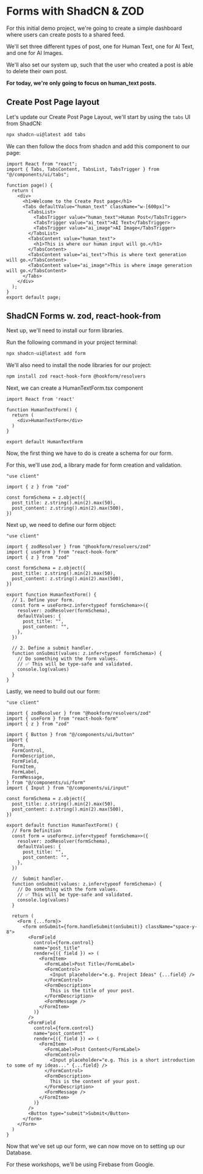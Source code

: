 # Forms with ShadCN & ZOD

For this initial demo project, we're going to create a simple dashboard where users can create posts to a shared feed.

We'll set three different types of post, one for Human Text, one for AI Text, and one for AI Images.

We'll also set our system up, such that the user who created a post is able to delete their own post.

**For today, we're only going to focus on human_text posts.**

## Create Post Page layout

Let's update our Create Post Page Layout, we'll start by using the `tabs` UI from ShadCN:

```sh copy
npx shadcn-ui@latest add tabs
```

We can then follow the docs from shadcn and add this component to our page:

```tsx filename="(user)/create/page.tsx" copy
import React from "react";
import { Tabs, TabsContent, TabsList, TabsTrigger } from "@/components/ui/tabs";

function page() {
  return (
    <div>
      <h1>Welcome to the Create Post page</h1>
      <Tabs defaultValue="human_text" className="w-[600px]">
        <TabsList>
          <TabsTrigger value="human_text">Human Post</TabsTrigger>
          <TabsTrigger value="ai_text">AI Text</TabsTrigger>
          <TabsTrigger value="ai_image">AI Image</TabsTrigger>
        </TabsList>
        <TabsContent value="human_text">
          <h1>This is where our human input will go.</h1>
        </TabsContent>
        <TabsContent value="ai_text">This is where text generation will go.</TabsContent>
        <TabsContent value="ai_image">This is where image generation will go.</TabsContent>
      </Tabs>
    </div>
  );
}
export default page;
```

## ShadCN Forms w. zod, react-hook-from

Next up, we'll need to install our form libraries.

Run the following command in your project terminal:

```sh copy
npx shadcn-ui@latest add form
```

We'll also need to install the node libraries for our project:

```sh copy
npm install zod react-hook-form @hookform/resolvers
```

Next, we can create a HumanTextForm.tsx component

```tsx filename="components/HumanTextForm.tsx" copy
import React from 'react'

function HumanTextForm() {
  return (
    <div>HumanTextForm</div>
  )
}

export default HumanTextForm
```

Now, the first thing we have to do is create a schema for our form.

For this, we'll use zod, a library made for form creation and validation.

```tsx filename="components/HumanTextForm.tsx" copy
"use client"

import { z } from "zod"

const formSchema = z.object({
  post_title: z.string().min(2).max(50),
  post_content: z.string().min(2).max(500),
})
```


Next up, we need to define our form object:

```tsx filename="components/HumanTextForm.tsx" copy
"use client"

import { zodResolver } from "@hookform/resolvers/zod"
import { useForm } from "react-hook-form"
import { z } from "zod"

const formSchema = z.object({
  post_title: z.string().min(2).max(50),
  post_content: z.string().min(2).max(500),
})

export function HumanTextForm() {
  // 1. Define your form.
  const form = useForm<z.infer<typeof formSchema>>({
    resolver: zodResolver(formSchema),
    defaultValues: {
      post_title: "",
      post_content: "",
    },
  })
 
  // 2. Define a submit handler.
  function onSubmit(values: z.infer<typeof formSchema>) {
    // Do something with the form values.
    // ✅ This will be type-safe and validated.
    console.log(values)
  }
}
```

Lastly, we need to build out our form:


```tsx filename="components/HumanTextForm.tsx" copy
"use client"
 
import { zodResolver } from "@hookform/resolvers/zod"
import { useForm } from "react-hook-form"
import { z } from "zod"
 
import { Button } from "@/components/ui/button"
import {
  Form,
  FormControl,
  FormDescription,
  FormField,
  FormItem,
  FormLabel,
  FormMessage,
} from "@/components/ui/form"
import { Input } from "@/components/ui/input"

const formSchema = z.object({
  post_title: z.string().min(2).max(50),
  post_content: z.string().min(2).max(500),
})

export default function HumanTextForm() {
  // Form Definition
  const form = useForm<z.infer<typeof formSchema>>({
    resolver: zodResolver(formSchema),
    defaultValues: {
      post_title: "",
      post_content: "",
    },
  })
 
  //  Submit handler.
  function onSubmit(values: z.infer<typeof formSchema>) {
    // Do something with the form values.
    // ✅ This will be type-safe and validated.
    console.log(values)
  }

  return (
    <Form {...form}>
      <form onSubmit={form.handleSubmit(onSubmit)} className="space-y-8">
        <FormField
          control={form.control}
          name="post_title"
          render={({ field }) => (
            <FormItem>
              <FormLabel>Post Title</FormLabel>
              <FormControl>
                <Input placeholder="e.g. Project Ideas" {...field} />
              </FormControl>
              <FormDescription>
                This is the title of your post.
              </FormDescription>
              <FormMessage />
            </FormItem>
          )}
        />
        <FormField
          control={form.control}
          name="post_content"
          render={({ field }) => (
            <FormItem>
              <FormLabel>Post Content</FormLabel>
              <FormControl>
                <Input placeholder="e.g. This is a short introduction to some of my ideas..." {...field} />
              </FormControl>
              <FormDescription>
                This is the content of your post.
              </FormDescription>
              <FormMessage />
            </FormItem>
          )}
        />
        <Button type="submit">Submit</Button>
      </form>
    </Form>
  )
}
```

Now that we've set up our form, we can now move on to setting up our Database.

For these workshops, we'll be using Firebase from Google.